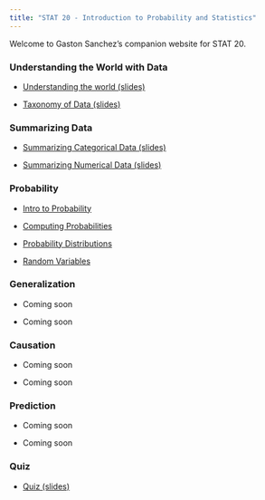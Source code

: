 ```yaml
---
title: "STAT 20 - Introduction to Probability and Statistics"
---
```


Welcome to Gaston Sanchez's companion website for STAT 20.


### Understanding the World with Data

- [Understanding the world (slides)](1-questions-and-data/01-understanding-the-world/slides.html){target="_blank"}

- [Taxonomy of Data (slides)](1-questions-and-data/02-taxonomy-of-data/slides.html){target="_blank"}


### Summarizing Data

- [Summarizing Categorical Data (slides)](2-summarizing-data/01-summarizing-categorical-data/slides.html)

- [Summarizing Numerical Data (slides)](2-summarizing-data/02-summarizing-numerical-data/slides.html)


### Probability

- [Intro to Probability](3-probability/01-chance-intro/slides.html)

- [Computing Probabilities](3-probability/02-cond-prob-indep/slides.html)

- [Probability Distributions](3-probability/03-probability-dsns/slides.html)

- [Random Variables](3-probability/04-random-variables/slides.html)


### Generalization

- Coming soon

- Coming soon


### Causation

- Coming soon

- Coming soon


### Prediction

- Coming soon

- Coming soon


### Quiz

- [Quiz (slides)](quiz-slides/quiz-slides.html)

